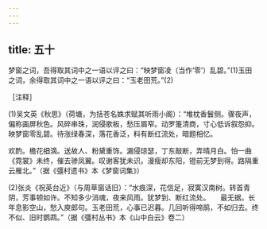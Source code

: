 ```yaml
---
---
---
```

title: 五十
---




梦窗之词，吾得取其词中之一语以评之曰：“映梦窗凌（当作‘零’）乱碧。”(1)玉田之词，余得取其词中之一语以评之曰：“玉老田荒。”(2)

［注释］

(1)吴文英《秋思》（荷塘，为括苍名姝求赋其听雨小阁）：“堆枕香鬟侧。骤夜声，偏称画屏秋色。风碎串珠，润侵歌板，愁压眉窄。动罗箑清商，寸心低诉叙怨抑。映梦窗零乱碧。待涨绿春深，落花香泛，料有断红流处，暗题相忆。

欢酌。檐花细滴。送故人、粉黛重饰。漏侵琼瑟，丁东敲断，弄晴月白。怕一曲《霓裳》未终，催去骖凤翼。叹谢客犹未识。漫瘦却东阳，镫前无梦到得。路隔重云雁北。”（据《彊村遗书》本《梦窗词集》）

(2)张炎《祝英台近》（与周草窗话旧）：“水痕深，花信足，寂寞汉南树。转首青阴，芳事顿如许。不知多少消魂，夜来风雨。犹梦到、断红流处。　　最无据。长年息影空山，愁入庾郎句。玉老田荒，心事已迟暮。几回听得啼鹃，不如归去。终不似、旧时鹦鹉。”（据《彊村丛书》本《山中白云》卷二）